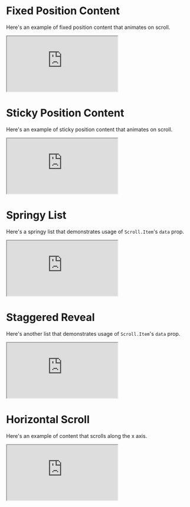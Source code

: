
# Fixed Position Content

Here's an example of fixed position content that animates on scroll.

<iframe
  src="https://codesandbox.io/embed/scrollex-fixed-position-demo-13wuir?fontsize=14&hidenavigation=1&theme=dark&view=preview&codemirror=1&hidedevtools=1"
  style={{
    width: "100%",
    height: 500,
    border: 0,
    borderRadius: 12,
    overflow: "hidden",
    margin: "2rem auto",
    backgroundColor: '#040404'

}}
title="scrollex-fixed-position-demo"
allow="accelerometer; ambient-light-sensor; camera; encrypted-media; geolocation; gyroscope; hid; microphone; midi; payment; usb; vr; xr-spatial-tracking"
sandbox="allow-forms allow-modals allow-popups allow-presentation allow-same-origin allow-scripts"
loading="lazy"

> </iframe>

<br />

# Sticky Position Content

Here's an example of sticky position content that animates on scroll.

<iframe
  src="https://codesandbox.io/embed/scrollex-sticky-position-demo-n4jwy2?fontsize=14&hidenavigation=1&theme=dark&view=preview&codemirror=1&hidedevtools=1"
  style={{
    width: "100%",
    height: 500,
    border: 0,
    borderRadius: 12,
    overflow: "hidden",
    margin: "2rem auto",
    backgroundColor: "#040404",
  }}
  title="scrollex-fixed-position-demo"
  allow="accelerometer; ambient-light-sensor; camera; encrypted-media; geolocation; gyroscope; hid; microphone; midi; payment; usb; vr; xr-spatial-tracking"
  sandbox="allow-forms allow-modals allow-popups allow-presentation allow-same-origin allow-scripts"
  loading="lazy"

> </iframe>

<br />

# Springy List

Here's a springy list that demonstrates usage of `Scroll.Item`'s `data` prop.

<iframe
  src="https://codesandbox.io/embed/scrollex-springy-list-f89po6?fontsize=14&hidenavigation=1&theme=dark&view=preview&codemirror=1&hidedevtools=1"
  style={{
    width: "100%",
    height: 500,
    border: 0,
    borderRadius: 12,
    overflow: "hidden",
    margin: "2rem auto",
    backgroundColor: "#040404",
  }}
  title="scrollex-fixed-position-demo"
  allow="accelerometer; ambient-light-sensor; camera; encrypted-media; geolocation; gyroscope; hid; microphone; midi; payment; usb; vr; xr-spatial-tracking"
  sandbox="allow-forms allow-modals allow-popups allow-presentation allow-same-origin allow-scripts"
  loading="lazy"

> </iframe>

<br />

# Staggered Reveal

Here's another list that demonstrates usage of `Scroll.Item`'s `data` prop.

<iframe
  src="https://codesandbox.io/embed/scrollex-staggered-reveal-cxiro5?fontsize=14&hidenavigation=1&theme=dark&view=preview&codemirror=1&hidedevtools=1"
  style={{
    width: "100%",
    height: 500,
    border: 0,
    borderRadius: 12,
    overflow: "hidden",
    margin: "2rem auto",
    backgroundColor: "#040404",
  }}
  title="scrollex-fixed-position-demo"
  allow="accelerometer; ambient-light-sensor; camera; encrypted-media; geolocation; gyroscope; hid; microphone; midi; payment; usb; vr; xr-spatial-tracking"
  sandbox="allow-forms allow-modals allow-popups allow-presentation allow-same-origin allow-scripts"
  loading="lazy"

> </iframe>

<br />

# Horizontal Scroll

Here's an example of content that scrolls along the x axis.

<iframe
  src="https://codesandbox.io/embed/scrollex-horizontal-demo-tf7e07?fontsize=14&hidenavigation=1&theme=dark&view=preview&codemirror=1&hidedevtools=1"
  style={{
    width: "100%",
    height: 500,
    border: 0,
    borderRadius: 12,
    overflow: "hidden",
    margin: "2rem auto",
    backgroundColor: "#040404",
  }}
  title="scrollex-fixed-position-demo"
  allow="accelerometer; ambient-light-sensor; camera; encrypted-media; geolocation; gyroscope; hid; microphone; midi; payment; usb; vr; xr-spatial-tracking"
  sandbox="allow-forms allow-modals allow-popups allow-presentation allow-same-origin allow-scripts"
  loading="lazy"
>
  {" "}
</iframe>

<br />
